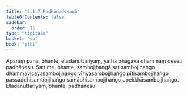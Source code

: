 ```yaml
---
title: "5.1.7 Padhānadesanā"
tableOfContents: false
sidebar:
  order: 15
type: "tipitaka"
basket: "su"
book: "pthi"
---
```



<DynamicBreadcrumb />

<Division number="151" book="pthi">

<Paragraph number="311" book="pthi">
Aparaṃ pana, bhante, etadānuttariyaṃ, yathā bhagavā dhammaṃ deseti padhānesu. Sattime, bhante, sambojjhaṅgā satisambojjhaṅgo dhammavicayasambojjhaṅgo vīriyasambojjhaṅgo pītisambojjhaṅgo passaddhisambojjhaṅgo samādhisambojjhaṅgo upekkhāsambojjhaṅgo. Etadānuttariyaṃ, bhante, padhānesu.
</Paragraph>
</Division>